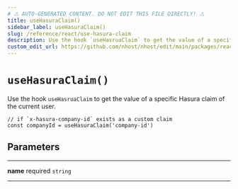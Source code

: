 ```yaml
---
# ⚠️ AUTO-GENERATED CONTENT. DO NOT EDIT THIS FILE DIRECTLY! ⚠️
title: useHasuraClaim()
sidebar_label: useHasuraClaim()
slug: /reference/react/use-hasura-claim
description: Use the hook `useHasruaClaim` to get the value of a specific Hasura claim of the current user.
custom_edit_url: https://github.com/nhost/nhost/edit/main/packages/react/src/hooks/user.ts#L687
---
```


# `useHasuraClaim()`

Use the hook `useHasruaClaim` to get the value of a specific Hasura claim of the current user.

```tsx
// if `x-hasura-company-id` exists as a custom claim
const companyId = useHasuraClaim('company-id')
```

## Parameters

---

**<span className="parameter-name">name</span>** <span className="optional-status">required</span> `string`

---
